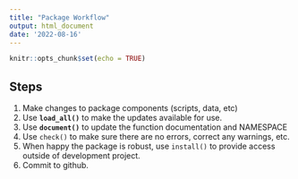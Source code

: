 ```yaml
---
title: "Package Workflow"
output: html_document
date: '2022-08-16'
---
```


```r
knitr::opts_chunk$set(echo = TRUE)
```

## Steps

1.  Make changes to package components (scripts, data, etc)
2.  Use **`load_all()`** to make the updates available for use.
3.  Use **`document()`** to update the function documentation and NAMESPACE
4.  Use `check()` to make sure there are no errors, correct any warnings, etc.
5.  When happy the package is robust, use `install()` to provide access outside of development project.
6. Commit to github. 
